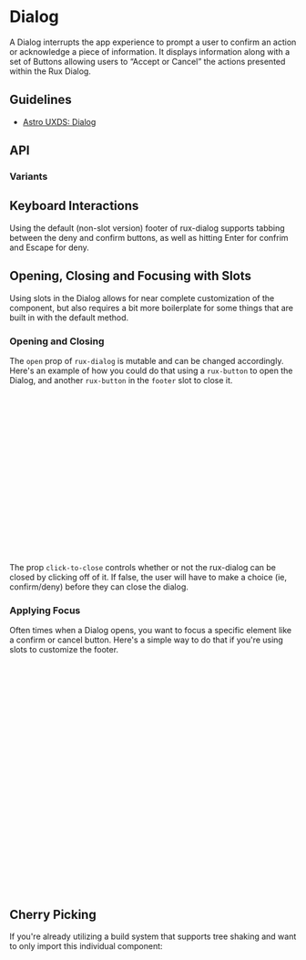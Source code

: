 
<Meta of={DialogStories} />

# Dialog

A Dialog interrupts the app experience to prompt a user to confirm an action or acknowledge a piece of information. It displays information along with a set of Buttons allowing users to “Accept or Cancel” the actions presented within the Rux Dialog.

## Guidelines

* [Astro UXDS: Dialog](https://astrouxds.com/ui-components/dialog)

<Canvas of={DialogStories.Dialog} />

## API

<Controls />

### Variants

<Canvas of={DialogStories.WithSlots} />

## Keyboard Interactions

Using the default (non-slot version) footer of rux-dialog supports tabbing between the deny and confirm buttons, as well as
hitting Enter for confrim and Escape for deny.

## Opening, Closing and Focusing with Slots

Using slots in the Dialog allows for near complete customization of the component, but also requires a bit more
boilerplate for some things that are built in with the default method.

### Opening and Closing

The `open` prop of `rux-dialog` is mutable and can be changed accordingly. Here's an example of how you could do that
using a `rux-button` to open the Dialog, and another `rux-button` in the `footer` slot to close it.

```js
<rux-button id="open">Open Dialog</rux-button>
<rux-dialog id="dialog" open>
    <div slot="header">Dialog Header</div>
    <span>Dialog message here!</span>
    <div slot="footer">
        <rux-button id="confirm">Confirm</rux-button>
    </div>
</rux-dialog>
<script>
    const openDialog = document.getElementById('open')
    const dialog = document.getElementById('dialog');
    const confirm = document.getElementById('confirm')
    openDialog.addEventListener('click', () => {
        dialog.open = true;
    })
    confirm.addEventListener('click', () => {
        dialog.open = false;
    })
</script>
```

The prop `click-to-close` controls whether or not the rux-dialog can be closed by clicking off of it. If false,
the user will have to make a choice (ie, confirm/deny) before they can close the dialog.

### Applying Focus

Often times when a Dialog opens, you want to focus a specific element like a confirm or cancel button.
Here's a simple way to do that if you're using slots to customize the footer.

```js
<rux-button id="open">Open Dialog</rux-button>
<rux-dialog id="dialog">
    <div slot="header">Dialog Header</div>
    <p>Dialog message here!</p>
    <div slot="footer">
        <rux-button id="confirm">Confirm</rux-button>
    </div>
</rux-dialog>

<script>
    const dialog = document.getElementById('dialog')
    const open = document.getElementById('open')
    const confirm = document.getElementById('confirm')
    dialog.addEventListener('ruxdialogopened', () => {
        //Find the native button that is in the shadow dom
        const shadowBtn = confirm.shadowRoot.querySelector('button');
        setTimeout(() => {
            shadowBtn.focus()
        })
    })
    confirm.addEventListener('click', () => {
        dialog.open = false
    })
    open.addEventListener('click', () => {
        dialog.open = true
    })
</script>
```

## Cherry Picking

If you're already utilizing a build system that supports tree shaking and want to only import this individual component:

```js
import { RuxDialog } from '@astrouxds/astro-web-components/dist/components/rux-dialog.js'
import { RuxButton } from '@astrouxds/astro-web-components/dist/components/rux-button.js'
customElements.define('rux-dialog', RuxDialog)
customElements.define('rux-button', RuxButton)
```
